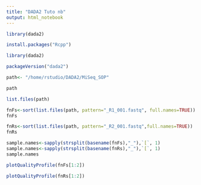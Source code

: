 ```yaml
---
title: "DADA2 Tuto nb"
output: html_notebook
---
```


```r
library(dada2)
```

```r
install.packages("Rcpp")
```
```r
library(dada2)
```

```r
packageVersion("dada2")
```

```r
path<- "/home/rstudio/DADA2/MiSeq_SOP"
```

```r
path
```

```r
list.files(path)
```

```r
fnFs<-sort(list.files(path, pattern="_R1_001.fastq", full.names=TRUE))
fnFs
```

```r
fnRs<-sort(list.files(path, pattern="_R2_001.fastq",full.names=TRUE))
fnRs
```

```r
sample.names<-sapply(strsplit(basename(fnFs),"_"),`[`, 1)
sample.names<-sapply(strsplit(basename(fnRs),"_"),`[`, 1)
sample.names
```

```r
plotQualityProfile(fnFs[1:2])
```

```r
plotQualityProfile(fnRs[1:2]) 
```

